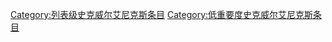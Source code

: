 [[Category:列表级史克威尔艾尼克斯条目|Category:列表级史克威尔艾尼克斯条目]]
[[Category:低重要度史克威尔艾尼克斯条目|Category:低重要度史克威尔艾尼克斯条目]]